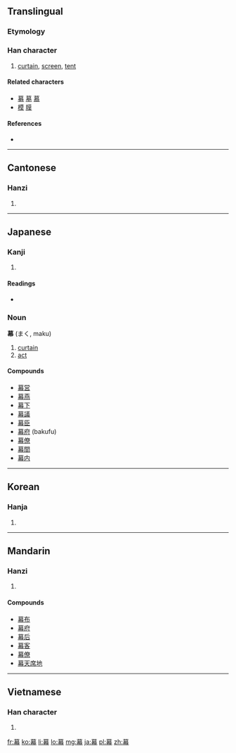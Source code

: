 ==Translingual==

===Etymology===
{{Han compound|莫|巾|c1=p|c2=s|t2=cloth|ls=psc}}

===Han character===
{{Han char|rn=50|rad=巾|as=11|sn=14|four=4422<sub>7</sub>|canj=廿日大月 (TAKB)}}

# [[curtain]], [[screen]], [[tent]]

====Related characters====
{{rfc-header|Related characters|lang=mul}}
* [[募]] [[墓]] [[慕]]
* [[模]] [[膜]]

====References====
* {{Han ref|kx=0335.290|dkj=09051|dj=0642.320|hdz=10749.070|uh=5E55|ud=24149|bh=B9F5|bd=47605}}

----

==Cantonese==

===Hanzi===
{{yue-hanzi|jyut=|y=mok6}}

# {{defn|lang=yue|sort=巾11}}

----

==Japanese==

===Kanji===
{{ja-kanji|grade=6|rs=巾11}}

# {{defn|lang=ja|sort=巾11}}

====Readings====
* {{ja-readings|on=[[まく]] (maku), [[ばく]] (baku)|kun=[[おおう]] (oou)}}

===Noun===
'''幕''' (まく, maku)

# [[curtain]]
# [[act]]

====Compounds====
* [[幕営]]
* [[幕燕]]
* [[幕下]]
* [[幕議]]
* [[幕臣]]
* [[幕府]] (bakufu)
* [[幕僚]]
* [[幕間]]
* [[幕内]]

----

==Korean==

===Hanja===
{{ko-hanja|hangeul=[[막]]|rv=mak|mr=mak}}

# {{defn|lang=ko|sort=巾11}}

----

==Mandarin==

===Hanzi===
{{cmn-hanzi|pin=[[mù]] ([[mu4]])|wg=mu<sup>4</sup>}}

# {{defn|lang=cmn|sort=巾11}}

====Compounds====
* [[幕布]]
* [[幕府]]
* [[幕后]]
* [[幕客]]
* [[幕僚]]
* [[幕天席地]]

----

==Vietnamese==

===Han character===
{{vi-hantu|[[mạc]]|rs=巾11}}

# {{defn|lang=vi|sort=巾11}}

[[fr:幕]]
[[ko:幕]]
[[li:幕]]
[[lo:幕]]
[[mg:幕]]
[[ja:幕]]
[[pl:幕]]
[[zh:幕]]